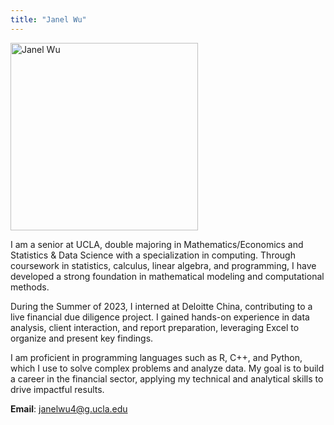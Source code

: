 ```yaml
---
title: "Janel Wu"
---
```


<img src="images/IMG_2308.jpeg" alt="Janel Wu" width="300">


I am a senior at UCLA, double majoring in Mathematics/Economics and Statistics & Data Science with a specialization in computing. Through coursework in statistics, calculus, linear algebra, and programming, I have developed a strong foundation in mathematical modeling and computational methods.

During the Summer of 2023, I interned at Deloitte China, contributing to a live financial due diligence project. I gained hands-on experience in data analysis, client interaction, and report preparation, leveraging Excel to organize and present key findings.

I am proficient in programming languages such as R, C++, and Python, which I use to solve complex problems and analyze data. My goal is to build a career in the financial sector, applying my technical and analytical skills to drive impactful results.

**Email**: [janelwu4@g.ucla.edu](mailto:janelwu4@g.ucla.edu) <br/>

